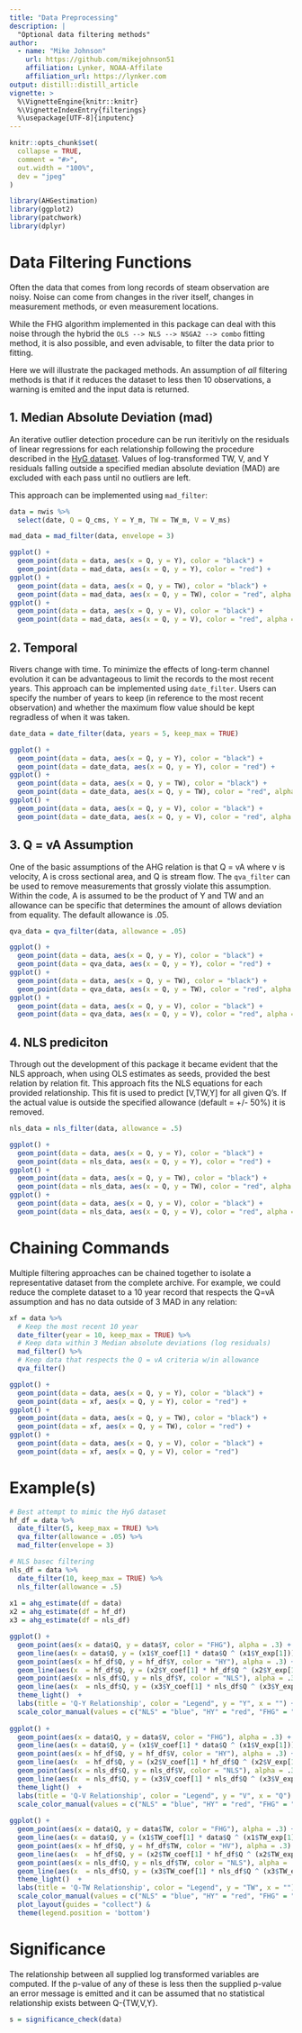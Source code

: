 ```yaml
---
title: "Data Preprocessing"
description: |
  "Optional data filtering methods"
author:
  - name: "Mike Johnson"
    url: https://github.com/mikejohnson51
    affiliation: Lynker, NOAA-Affilate
    affiliation_url: https://lynker.com
output: distill::distill_article
vignette: >
  %\VignetteEngine{knitr::knitr}
  %\VignetteIndexEntry{filterings}
  %\usepackage[UTF-8]{inputenc}
---
```


```r
knitr::opts_chunk$set(
  collapse = TRUE,
  comment = "#>",
  out.width = "100%",
  dev = "jpeg"
)

library(AHGestimation)
library(ggplot2)
library(patchwork)
library(dplyr)
```

# Data Filtering Functions

Often the data that comes from long records of steam observation are noisy. Noise can come from changes in the river itself, changes in measurement methods, or even measurement locations.

While the FHG algorithm implemented in this package can deal with this noise through the hybrid the `OLS --> NLS --> NSGA2 --> combo` fitting method, it is also possible, and even advisable, to filter the data prior to fitting.

Here we will illustrate the packaged methods. An assumption of _all_ filtering methods is that if it reduces the dataset to less then 10 observations, a warning is emited and the input data is returned.

## 1. Median Absolute Deviation (mad)

An iterative outlier detection procedure can be run iteritivly on the residuals of linear regressions for each relationship following the procedure described in the [HyG dataset](https://zenodo.org/record/7868764). Values of log-transformed TW, V, and Y residuals falling outside a specified median absolute deviation (MAD) are excluded with each pass until no outliers are left.

This approach can be implemented using `mad_filter`:

```r
data = nwis %>% 
  select(date, Q = Q_cms, Y = Y_m, TW = TW_m, V = V_ms)

mad_data = mad_filter(data, envelope = 3)
```

```r
ggplot() + 
  geom_point(data = data, aes(x = Q, y = Y), color = "black") + 
  geom_point(data = mad_data, aes(x = Q, y = Y), color = "red") + 
ggplot() + 
  geom_point(data = data, aes(x = Q, y = TW), color = "black") + 
  geom_point(data = mad_data, aes(x = Q, y = TW), color = "red", alpha = .5) + 
ggplot() + 
  geom_point(data = data, aes(x = Q, y = V), color = "black") + 
  geom_point(data = mad_data, aes(x = Q, y = V), color = "red", alpha = .5)

```

## 2. Temporal

Rivers change with time. To minimize the effects of long-term channel evolution it can be advantageous to limit the records to the most recent years. This approach can be implemented using `date_filter`. Users can specify the number of years to keep (in reference to the most recent observation) and whether the maximum flow value should be kept regradless of when it was taken.

```r
date_data = date_filter(data, years = 5, keep_max = TRUE)
```

```r
ggplot() + 
  geom_point(data = data, aes(x = Q, y = Y), color = "black") + 
  geom_point(data = date_data, aes(x = Q, y = Y), color = "red") + 
ggplot() + 
  geom_point(data = data, aes(x = Q, y = TW), color = "black") + 
  geom_point(data = date_data, aes(x = Q, y = TW), color = "red", alpha = .5) + 
ggplot() + 
  geom_point(data = data, aes(x = Q, y = V), color = "black") + 
  geom_point(data = date_data, aes(x = Q, y = V), color = "red", alpha = .5)

```

## 3. Q = vA Assumption

One of the basic assumptions of the AHG relation is that Q = vA where v is velocity, A is cross sectional area, and Q is stream flow. The `qva_filter` can be used to remove measurements that grossly violate this assumption. Within the code, A is assumed to be the product of Y and TW and an allowance can be specific that determines the amount of allows deviation from equality. The default allowance is .05.
 
```r
qva_data = qva_filter(data, allowance = .05)
```

```r
ggplot() + 
  geom_point(data = data, aes(x = Q, y = Y), color = "black") + 
  geom_point(data = qva_data, aes(x = Q, y = Y), color = "red") + 
ggplot() + 
  geom_point(data = data, aes(x = Q, y = TW), color = "black") + 
  geom_point(data = qva_data, aes(x = Q, y = TW), color = "red", alpha = .5) + 
ggplot() + 
  geom_point(data = data, aes(x = Q, y = V), color = "black") + 
  geom_point(data = qva_data, aes(x = Q, y = V), color = "red", alpha = .5)

```

## 4. NLS prediciton

Through out the development of this package it became evident that the NLS approach, when using OLS estimates as seeds, provided the best relation by relation fit. This approach fits the NLS equations for each provided relationship. This fit is used to predict [V,TW,Y] for all given Q's.  If the actual value is outside the specified allowance (default = +/- 50%) it is removed.

```r
nls_data = nls_filter(data, allowance = .5)
```

```r
ggplot() + 
  geom_point(data = data, aes(x = Q, y = Y), color = "black") + 
  geom_point(data = nls_data, aes(x = Q, y = Y), color = "red") + 
ggplot() + 
  geom_point(data = data, aes(x = Q, y = TW), color = "black") + 
  geom_point(data = nls_data, aes(x = Q, y = TW), color = "red", alpha = .5) + 
ggplot() + 
  geom_point(data = data, aes(x = Q, y = V), color = "black") + 
  geom_point(data = nls_data, aes(x = Q, y = V), color = "red", alpha = .5)

```

# Chaining Commands

Multiple filtering approaches can be chained together to isolate a representative dataset from the complete archive. For example, we could reduce the complete dataset to a 10 year record that respects the Q=vA assumption and has no data outside of 3 MAD in any relation:

```r
xf = data %>% 
  # Keep the most recent 10 year
  date_filter(year = 10, keep_max = TRUE) %>% 
  # Keep data within 3 Median absolute deviations (log residuals)
  mad_filter() %>% 
  # Keep data that respects the Q = vA criteria w/in allowance
  qva_filter()
```

```r
ggplot() + 
  geom_point(data = data, aes(x = Q, y = Y), color = "black") + 
  geom_point(data = xf, aes(x = Q, y = Y), color = "red") + 
ggplot() + 
  geom_point(data = data, aes(x = Q, y = TW), color = "black") + 
  geom_point(data = xf, aes(x = Q, y = TW), color = "red") + 
ggplot() + 
  geom_point(data = data, aes(x = Q, y = V), color = "black") + 
  geom_point(data = xf, aes(x = Q, y = V), color = "red")

```

# Example(s)

```r
# Best attempt to mimic the HyG dataset
hf_df = data %>% 
  date_filter(5, keep_max = TRUE) %>% 
  qva_filter(allowance = .05) %>% 
  mad_filter(envelope = 3) 

# NLS basec filtering
nls_df = data %>% 
  date_filter(10, keep_max = TRUE) %>% 
  nls_filter(allowance = .5)
  
x1 = ahg_estimate(df = data)
x2 = ahg_estimate(df = hf_df)
x3 = ahg_estimate(df = nls_df)
```

```r

ggplot() + 
  geom_point(aes(x = data$Q, y = data$Y, color = "FHG"), alpha = .3) + 
  geom_line(aes(x = data$Q, y = (x1$Y_coef[1] * data$Q ^ (x1$Y_exp[1])), color = "FHG")) +
  geom_point(aes(x = hf_df$Q, y = hf_df$Y, color = "HY"), alpha = .3) + 
  geom_line(aes(x  = hf_df$Q, y = (x2$Y_coef[1] * hf_df$Q ^ (x2$Y_exp[1])), color = "HY")) +
  geom_point(aes(x = nls_df$Q, y = nls_df$Y, color = "NLS"), alpha = .3) + 
  geom_line(aes(x  = nls_df$Q, y = (x3$Y_coef[1] * nls_df$Q ^ (x3$Y_exp[1])), color = "NLS")) +
  theme_light()  + 
  labs(title = 'Q-Y Relationship', color = "Legend", y = "Y", x = "") +
  scale_color_manual(values = c("NLS" = "blue", "HY" = "red", "FHG" = "black")) + 
  
ggplot() + 
  geom_point(aes(x = data$Q, y = data$V, color = "FHG"), alpha = .3) + 
  geom_line(aes(x = data$Q, y = (x1$V_coef[1] * data$Q ^ (x1$V_exp[1])), color = "FHG")) +
  geom_point(aes(x = hf_df$Q, y = hf_df$V, color = "HY"), alpha = .3) + 
  geom_line(aes(x  = hf_df$Q, y = (x2$V_coef[1] * hf_df$Q ^ (x2$V_exp[1])), color = "HY")) +
  geom_point(aes(x = nls_df$Q, y = nls_df$V, color = "NLS"), alpha = .3) + 
  geom_line(aes(x  = nls_df$Q, y = (x3$V_coef[1] * nls_df$Q ^ (x3$V_exp[1])), color = "NLS")) +
  theme_light()  + 
  labs(title = 'Q-V Relationship', color = "Legend", y = "V", x = "Q") +
  scale_color_manual(values = c("NLS" = "blue", "HY" = "red", "FHG" = "black")) + 
  
ggplot() + 
  geom_point(aes(x = data$Q, y = data$TW, color = "FHG"), alpha = .3) + 
  geom_line(aes(x = data$Q, y = (x1$TW_coef[1] * data$Q ^ (x1$TW_exp[1])), color = "FHG")) +
  geom_point(aes(x = hf_df$Q, y = hf_df$TW, color = "HV"), alpha = .3) + 
  geom_line(aes(x  = hf_df$Q, y = (x2$TW_coef[1] * hf_df$Q ^ (x2$TW_exp[1])), color = "HY")) +
  geom_point(aes(x = nls_df$Q, y = nls_df$TW, color = "NLS"), alpha = .3) + 
  geom_line(aes(x  = nls_df$Q, y = (x3$TW_coef[1] * nls_df$Q ^ (x3$TW_exp[1])), color = "NLS")) +
  theme_light()  + 
  labs(title = 'Q-TW Relationship', color = "Legend", y = "TW", x = "") +
  scale_color_manual(values = c("NLS" = "blue", "HY" = "red", "FHG" = "black"))  + 
  plot_layout(guides = "collect") & 
  theme(legend.position = 'bottom')
```

# Significance

The relationship between all supplied log transformed variables are computed.  If the p-value of any of these is less then the supplied p-value an error message is emitted and it can be assumed that no statistical relationship exists between Q-{TW,V,Y}.

```r
s = significance_check(data)
```

